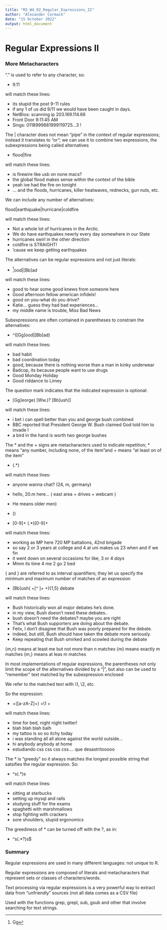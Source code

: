 ```yaml
---
title: "M3_W4_02_Regular_Expressions_II"
author: "Alexander Cormack"
date: "15 October 2022"
output: html_document
---
```


# Regular Expressions II

### More Metacharacters

"." is used to refer to any character, so:

- 9.11

will match these lines:

- its stupid the post 9-11 rules
- if any 1 of us did 9/11 we would have been caught in days.
- NetBios: scanning ip 203.169.114.66
- Front Door 9:11:45 AM
- Sings: 0118999881999119725...3 !


The | character does not mean "pipe" in the context of regular expressions; instead it translates to "or"; we can use it to combine two expressions, the subexpressions being called alternatives

-  flood|fire

will match these lines:

- is firewire like usb on none macs?
- the global flood makes sense within the context of the bible
- yeah ive had the fire on tonight
- ... and the floods, hurricanes, killer heatwaves, rednecks, gun nuts, etc.


We can include any number of alternatives:

flood|earthquake|hurricane|coldfire

will match these lines:

- Not a whole lot of hurricanes in the Arctic.
- We do have earthquakes newrly every day somewhere in our State
- hurricanes swirl in the other direction
- coldfire is STRAIGHT!
- 'cause we keep getting earthquakes


The alternatives can be regular expressions and not just literals:

- ^[Gg]ood|[Bb]ad

will match these lines:

- good to hear some good knews from someone here
- Good afternoon fellow american infidels!
- good on you-what do you drive?
- Katie... guess they had bad experiences...
- my middle name is trouble, Miss Bad News


Subexpressions are often contained in parentheses to constrain the alternatives:

- ^([Gg]ood|[Bb]ad)

will match these lines:

- bad habit
- bad coordination today
- good, because there is nothing worse than a man in kinky underwear
- Badcop, its because people want to use drugs
- Good Monday Holiday
- Good riddance to Limey


The question mark indicates that the indicated expression is optional:

- [Gg]eorge( [Ww\.)? [Bb]ush])

will match these lines:

- i bet i can spell better than you and george bush combined
- BBC reported that President George W. Bush claimed God told him to invade I
- a bird in the hand is worth two george bushes


The * and the + signs are metacharacters used to indicate repetition; * means "any number, including none, of the item"and + means "at least on of the item"

- (.*)

will match these lines:

- anyone wanna chat? (24, m, germany)
- hello, 20.m here... ( east area + drives + webcam )
- He means older men)
- ()


- [0-9]+ (.*)[0-9]+

will match these lines:

- working as MP here 720 MP battalions, 42nd brigade
- so say 2 or 3 years at college and 4 at uni makes us 23 when and if we fin
- it went down on several occasions for like, 3 or 4 *days*
- Mmm its time 4 me 2 go 2 bed


{ and } are referred to as interval quantifiers; they let us specify the minimum and maximum number of matches of an expression

- [Bb]ush( +[^ ]+ +){1,5} debate

will match these lines:

- Bush historically won all major debates he's done.
- in my view, Bush doesn't need these debates..
- bush doesn't need the debates? maybe you are right
- That's what Bush supporters are doing about the debate.
- Felix, I don't disagree that Bush was poorly prepared for the debate.
- indeed, but still, Bush should have taken the debate more seriously.
- Keep repeating that Bush smirked and scowled during the debate


{m,n} means at least me but not more than n matches
{m} means exactly m matches
{m,} means at leas m matches


In most implementations of regular expressions, the parentheses not only limit the scope of the alternatives divided by a "|", but also can be used to "remember" text matched by the subexpression enclosed

We refer to the matched text with \1, \2, etc.

So the expression:

-  +([a-zA-Z]+) +\1 +

will match these lines:

- time for bed, night night twitter!
- blah blah blah balh
- my tattoo is so so itchy today
- i was standing all all alone against the world outside...
- hi anybody anybody at home
- estudiando css css css css.... que desastritooooo


The * is "greedy" so it always matches the longest possible string that satsifies the regular expression. So:

- ^s(.*)s

will match these lines:

- sitting at starbucks
- setting up mysql and rails
- studying stuff for the exams
- spaghetti with marshmallows
- stop fighting with crackers
- sore shoulders, stupid ergonomics


The greediness of * can be turned off with the ?, as in:

- ^s(.*?)s$


### Summary

Regular expressions are used in many different languages: not unique to R.

Regular expressions are composed of literals and metacharacters that represent sets or classes of characters/words.

Text processing via regular expressions is a very powerful way to extract data from "unfriendly" sources (not all data comes as a CSV file)

Used with the functions grep, grepl, sub, gsub and other that involve searching for text strings.